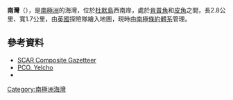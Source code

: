 '''南灣'''（{{lang-en|South Bay}}），是[[南極洲|南極洲]]的海灣，位於[[杜默島|杜默島]]西南岸，處於[[肯普角|肯普角]]和[[皮角|皮角]]之間，長2.8公里、寬1.7公里，由[[英國|英國]]探險隊繪入地圖，現時由[[南極條約體系|南極條約體系]]管理。

==參考資料==
*[http://data.aad.gov.au/aadc/gaz/scar/display_name.cfm?gaz_id=111285 SCAR Composite Gazetteer]{{Wayback|url=http://data.aad.gov.au/aadc/gaz/scar/display_name.cfm?gaz_id=111285 |date=20140328041550 }}
*[https://web.archive.org/web/20130927105920/http://www.polarconservation.org/education/antarctic-bases/chile-and-antarctica/stations-bases-camps-and-refuges/yelcho PCO. Yelcho]
*{{cite web |url=http://www.ats.aq/documents/recatt/Att147_e.pdf |title=South Bay, Doumer Islad, Palmer Archipelago |accessdate=2013-09-18 |work=Management Plan for Antarctic Specially Protected Area No. 146: Measure 4, Annex E |first= |last= |publisher=Antarctic Treaty Secretariat |year=2005 |archive-date=2015-09-23 |archive-url=https://web.archive.org/web/20150923193515/http://www.ats.aq/documents/recatt/Att147_e.pdf |dead-url=no }}

{{coord|64|52|11|S|63|34|45|W|display=title|scale:4000000}}

{{Antarctica-geo-stub}}
[[Category:南極洲海灣|Category:南極洲海灣]]